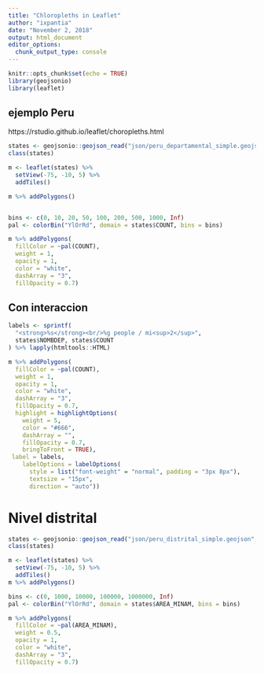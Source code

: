 ```yaml
---
title: "Chloropleths in Leaflet"
author: "ixpantia"
date: "November 2, 2018"
output: html_document
editor_options: 
  chunk_output_type: console
---
```


```r
knitr::opts_chunk$set(echo = TRUE)
library(geojsonio)
library(leaflet)
```


## ejemplo Peru

https://rstudio.github.io/leaflet/choropleths.html


```r
states <- geojsonio::geojson_read("json/peru_departamental_simple.geojson", what = "sp")
class(states)

m <- leaflet(states) %>%
  setView(-75, -10, 5) %>%
  addTiles()

m %>% addPolygons()


bins <- c(0, 10, 20, 50, 100, 200, 500, 1000, Inf)
pal <- colorBin("YlOrRd", domain = states$COUNT, bins = bins)

m %>% addPolygons(
  fillColor = ~pal(COUNT),
  weight = 1,
  opacity = 1,
  color = "white",
  dashArray = "3",
  fillOpacity = 0.7)
```

## Con interaccion


```r

labels <- sprintf(
  "<strong>%s</strong><br/>%g people / mi<sup>2</sup>",
  states$NOMBDEP, states$COUNT
) %>% lapply(htmltools::HTML)

m %>% addPolygons(
  fillColor = ~pal(COUNT),
  weight = 1,
  opacity = 1,
  color = "white",
  dashArray = "3",
  fillOpacity = 0.7,
  highlight = highlightOptions(
    weight = 5,
    color = "#666",
    dashArray = "",
    fillOpacity = 0.7,
    bringToFront = TRUE),
 label = labels,
    labelOptions = labelOptions(
      style = list("font-weight" = "normal", padding = "3px 8px"),
      textsize = "15px",
      direction = "auto"))

```


# Nivel distrital

```r
states <- geojsonio::geojson_read("json/peru_distrital_simple.geojson", what = "sp")
class(states)

m <- leaflet(states) %>%
  setView(-75, -10, 5) %>%
  addTiles() 
m %>% addPolygons()

bins <- c(0, 1000, 10000, 100000, 1000000, Inf)
pal <- colorBin("YlOrRd", domain = states$AREA_MINAM, bins = bins)

m %>% addPolygons(
  fillColor = ~pal(AREA_MINAM),
  weight = 0.5,
  opacity = 1,
  color = "white",
  dashArray = "3",
  fillOpacity = 0.7)
```
